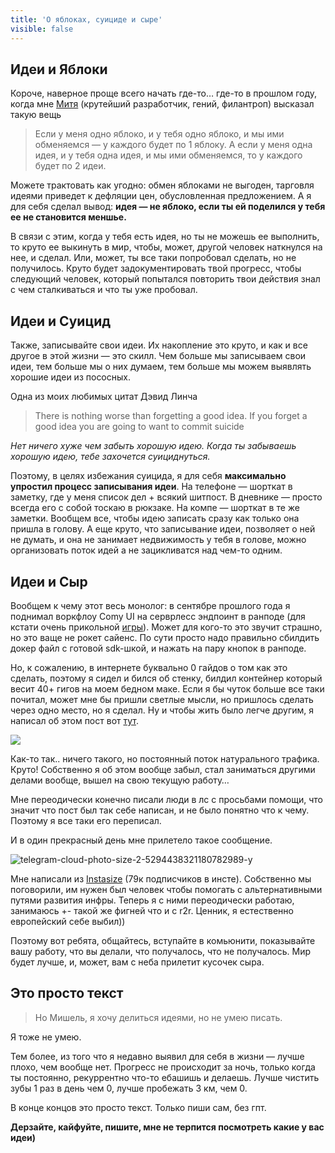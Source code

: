 ```yaml
---
title: 'О яблоках, суициде и сыре'
visible: false
---
```


## Идеи и Яблоки
Короче, наверное проще всего начать где-то… где-то в прошлом году, когда мне [Митя](https://t.me/aliasmityai) (крутейший разработчик, гений, филантроп) высказал такую вещь

> Если у меня одно яблоко, и у тебя одно яблоко, и мы ими обменяемся — у каждого будет по 1 яблоку. А если у меня одна идея, и у тебя одна идея, и мы ими обменяемся, то у каждого будет по 2 идеи. 

Можете трактовать как угодно: обмен яблоками не выгоден, тарговля идеями приведет к дефляции цен, обусловленная предложением. А я для себя сделал вывод: **идея — не яблоко, если ты ей поделился у тебя ее не становится меншье.**

В связи с этим, когда у тебя есть идея, но ты не можешь ее выполнить, то круто ее выкинуть в мир, чтобы, может, другой человек наткнулся на нее, и сделал. Или, может, ты все таки попробовал сделать, но не получилось. Круто будет задокументировать твой прогресс, чтобы следующий человек, который попытался повторить твои действия знал с чем сталкиваться и что ты уже пробовал.

## Идеи и Суицид

Также, записывайте свои идеи. Их накопление это круто, и как и все другое в этой жизни — это скилл. Чем больше мы записываем свои идеи, тем больше мы о них думаем, тем больше мы можем выявлять хорошие идеи из пососных. 

Одна из моих любимых цитат Дэвид Линча

> There is nothing worse than forgetting a good idea. If you forget a good idea you are going to want to commit suicide

*Нет ничего хуже чем забыть хорошую идею. Когда ты забываешь хорошую идею, тебе захочется суициднуться.* 

Поэтому, в целях избежания суицида, я для себя **максимально упростил процесс записывания идеи**. На телефоне — шорткат в заметку, где у меня список дел + всякий шитпост. В дневнике — просто всегда его с собой тоскаю в рюкзаке. На компе — шорткат в те же заметки. Вообщем все, чтобы идею записать сразу как только она пришла в голову. А еще круто, что записывание идеи, позволяет о ней не думать, и она не занимает недвижимость у тебя в голове, можно организовать поток идей а не зацикливатся над чем-то одним.

## Идеи и Сыр

Вообщем к чему этот весь монолог: в сентябре прошлого года я поднимал воркфлоу Comy UI на серврлесс эндпоинт в ранподе (для кстати очень прикольной [игры](https://r2r.studio/)). Может для кого-то это звучит страшно, но это ваще не рокет сайенс. По сути просто надо правильно сбилдить докер файл с готовой sdk-шкой, и нажать на пару кнопок в ранподе.

Но, к сожалению, в интернете буквально 0 гайдов о том как это сделать, поэтому я сидел и бился об стенку, билдил контейнер который весит 40+ гигов на моем бедном маке. Если я бы чуток больше все таки почитал, может мне бы пришли светлые мысли, но пришлось сделать через одно место, но я сделал. Ну и чтобы жить было легче другим, я написал об этом пост вот [тут](https://www.mikedegeofroy.com/blog/comfyui-serverless).

![](https://github.com/user-attachments/assets/e4e3fd91-1a78-4317-bcc4-560c5bcf2518)

Как-то так.. ничего такого, но постоянный поток натурального трафика. Круто! Собственно я об этом вообще забыл, стал заниматься другими делами вообще, вышел на свою текущую работу…

Мне переодически конечно писали люди в лс с просьбами помощи, что значит что пост был так себе написан, и не было понятно что к чему. Поэтому я все таки его переписал. 

И в один прекрасный день мне прилетело такое сообщение. 

![telegram-cloud-photo-size-2-5294438321180782989-y](https://github.com/user-attachments/assets/e92ccd65-4d5f-4c50-a2a8-37b7ed9a80a8)

Мне написали из [Instasize](https://instasize.com/) (79к подписчиков в инсте). Собственно мы поговорили, им нужен был человек чтобы помогать с альтернативными путями развития инфры. Теперь я с ними переодически работаю, занимаюсь +- такой же фигней что и с r2r. Ценник, я естественно европейский себе выбил)) 

Поэтому вот ребята, общайтесь, вступайте в комьюнити, показывайте вашу работу, что вы делали, что получалось, что не получалось. Мир будет лучше, и, может, вам с неба прилетит кусочек сыра.

## Это просто текст

> Но Мишель, я хочу делиться идеями, но не умею писать.

Я тоже не умею.

Тем более, из того что я недавно выявил для себя в жизни — лучше плохо, чем вообще нет. Прогресс не происходит за ночь, только когда ты постоянно, рекуррентно что-то ебашишь и делаешь. Лучше чистить зубы 1 раз в день чем 0, лучше пробежать 3 км, чем 0. 

В конце концов это просто текст. Только пиши сам, без гпт.

**Дерзайте, кайфуйте, пишите, мне не терпится посмотреть какие у вас идеи)**
